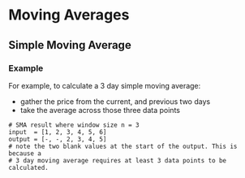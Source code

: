 

# Moving Averages

## Simple Moving Average

<IndicatorDescription indicator_id="SMA"/>

### Example

For example, to calculate a 3 day simple moving average:

-   gather the price from the current, and previous two days
-   take the average across those three data points

```
# SMA result where window size n = 3
input  = [1, 2, 3, 4, 5, 6]
output = [-, -, 2, 3, 4, 5]
# note the two blank values at the start of the output. This is because a
# 3 day moving average requires at least 3 data points to be calculated.
```


<br />

<SignalsExample indicator_name="Simple Moving Average" indicator_id="SMA"/>
